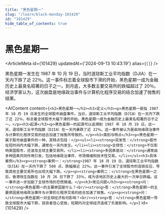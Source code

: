 ```yaml
---
title: "黑色星期一"
slug: "/learn/black-monday-101429"
id: "101429"
hide_table_of_contents: true
---
```



# 黑色星期一

<ArticleMeta id={101429} updatedAt={'2024-09-13 10:43:19'} alias={`[]`} />
<div className='border-solid border-b border-t-0 my-4 border-[var(--ifm-color-gray-300)]' />

黑色星期一发生在 1987 年 10 月 19 日，当时道琼斯工业平均指数（DJIA）在一天内下跌了近 22％。这一事件标志着全球股市下滑的开始，黑色星期一成为金融历史上最臭名昭著的日子之一。到月底，大多数主要交易所的跌幅超过了 20％。经济学家认为，这次崩盘是地缘政治事件与计算机化程序交易的结合加速了抛售的结果。

<AIContent content={`<h2>黑色星期一</h2><h3>定义</h3><p>黑色星期一是指 1987 年 10 月 19 日发生的全球股市崩盘事件。当日，道琼斯工业平均指数（DJIA）在一天内下跌了近 22％，标志着全球股市大幅下滑的开始。黑色星期一成为金融历史上最臭名昭著的日子之一。</p><h3>起源</h3><p>黑色星期一的起源可以追溯到 1987 年 10 月 19 日。这一天，道琼斯工业平均指数（DJIA）在一天内暴跌了近 22％。这一事件被认为是由地缘政治事件与计算机化程序交易的结合加速了抛售所导致的。</p><h3>类别与特点</h3><p>黑色星期一属于股市崩盘事件的一种，其特点包括：</p><ul><li><strong>突发性：</strong>股市在短时间内大幅下跌，通常在一天内发生。</li><li><strong>全球性：</strong>不仅影响美国股市，还波及全球主要交易所。</li><li><strong>多因素驱动：</strong>通常由多种因素共同作用引发，包括地缘政治事件、市场情绪和技术性交易。</li></ul><h3>具体案例</h3><p><strong>案例一：</strong>1987 年 10 月 19 日，道琼斯工业平均指数（DJIA）在一天内下跌了 508 点，跌幅接近 22％。这一事件引发了全球股市的连锁反应，导致其他主要交易所也出现大幅下跌。</p><p><strong>案例二：</strong>在黑色星期一之后，香港恒生指数在 10 月 26 日下跌了 33％，成为该地区历史上最大的一次单日跌幅。这一事件进一步加剧了全球市场的恐慌情绪。</p><h3>常见问题</h3><p><strong>问：</strong>黑色星期一的主要原因是什么？<br/><strong>答：</strong>黑色星期一的主要原因是地缘政治事件与计算机化程序交易的结合加速了抛售。</p><p><strong>问：</strong>黑色星期一对全球经济有何影响？<br/><strong>答：</strong>黑色星期一导致全球股市大幅下跌，投资者信心受挫，短期内对全球经济造成了负面影响。</p>`} id={101429} />
